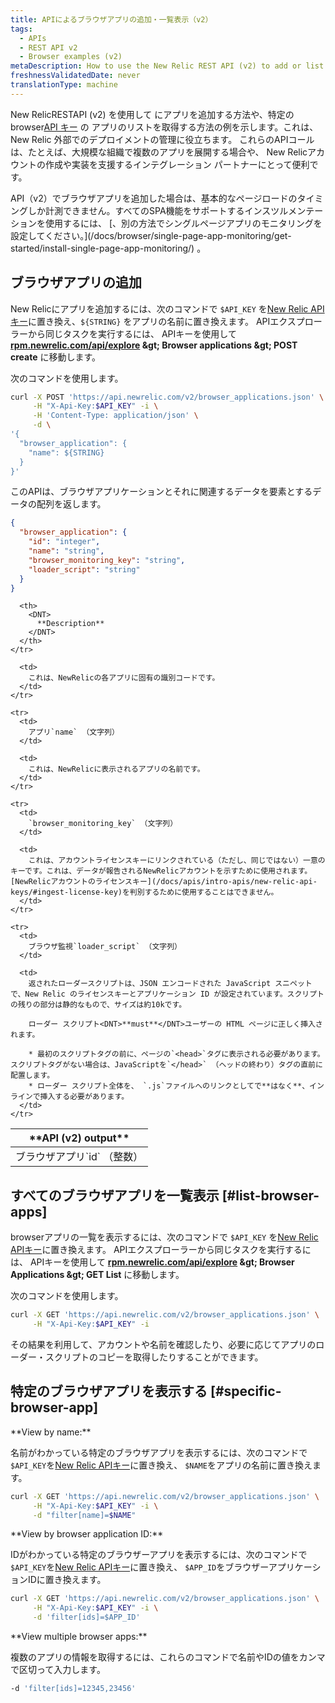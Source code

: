 ```yaml
---
title: APIによるブラウザアプリの追加・一覧表示（v2）
tags:
  - APIs
  - REST API v2
  - Browser examples (v2)
metaDescription: How to use the New Relic REST API (v2) to add or list browser apps.
freshnessValidatedDate: never
translationType: machine
---
```


New RelicRESTAPI (v2) を使用して[<InlinePopover type="browser" />](/docs/browser/new-relic-browser/welcome-new-relic-browser/new-relic-browser) にアプリを追加する方法や、特定のbrowser[API キー](/docs/apis/rest-api-v2/requirements/api-keys) の アプリのリストを取得する方法の例を示します。これは、New Relic 外部でのデプロイメントの管理に役立ちます。 これらのAPIコールは、たとえば、大規模な組織で複数のアプリを展開する場合や、 New Relicアカウントの作成や実装を支援するインテグレーション パートナーにとって便利です。

<Callout variant="important">
  API（v2）でブラウザアプリを追加した場合は、基本的なページロードのタイミングしか計測できません。すべてのSPA機能をサポートするインスツルメンテーションを使用するには、 [、別の方法でシングルページアプリのモニタリングを設定してください。](/docs/browser/single-page-app-monitoring/get-started/install-single-page-app-monitoring/) 。
</Callout>

## ブラウザアプリの追加

New Relicにアプリを追加するには、次のコマンドで `$API_KEY` を[New Relic APIキー](/docs/apis/rest-api-v2/requirements/api-keys#rest-api-key)に置き換え、`${STRING}` をアプリの名前に置き換えます。 APIエクスプローラーから同じタスクを実行するには、 APIキーを使用して <DNT>**[rpm.newrelic.com/api/explore](https://rpm.newrelic.com/api/explore) &amp;gt; Browser applications &amp;gt; POST create**</DNT> に移動します。

次のコマンドを使用します。

```sh
curl -X POST 'https://api.newrelic.com/v2/browser_applications.json' \
     -H "X-Api-Key:$API_KEY" -i \
     -H 'Content-Type: application/json' \
     -d \
'{
  "browser_application": {
    "name": ${STRING}
  }
}'
```

このAPIは、ブラウザアプリケーションとそれに関連するデータを要素とするデータの配列を返します。

```json
{
  "browser_application": {
    "id": "integer",
    "name": "string",
    "browser_monitoring_key": "string",
    "loader_script": "string"
  }
}
```

<table>
  <thead>
    <tr>
      <th width={250}>
        <DNT>
          **API (v2) output**
        </DNT>
      </th>

      <th>
        <DNT>
          **Description**
        </DNT>
      </th>
    </tr>
  </thead>

  <tbody>
    <tr>
      <td>
        ブラウザアプリ`id` （整数）
      </td>

      <td>
        これは、NewRelicの各アプリに固有の識別コードです。
      </td>
    </tr>

    <tr>
      <td>
        アプリ`name` （文字列）
      </td>

      <td>
        これは、NewRelicに表示されるアプリの名前です。
      </td>
    </tr>

    <tr>
      <td>
        `browser_monitoring_key` （文字列）
      </td>

      <td>
        これは、アカウントライセンスキーにリンクされている（ただし、同じではない）一意のキーです。これは、データが報告されるNewRelicアカウントを示すために使用されます。 [NewRelicアカウントのライセンスキー](/docs/apis/intro-apis/new-relic-api-keys/#ingest-license-key)を判別するために使用することはできません。
      </td>
    </tr>

    <tr>
      <td>
        ブラウザ監視`loader_script` （文字列）
      </td>

      <td>
        返されたローダースクリプトは、JSON エンコードされた JavaScript スニペットで、New Relic のライセンスキーとアプリケーション ID が設定されています。スクリプトの残りの部分は静的なもので、サイズは約10kです。

        ローダー スクリプト<DNT>**must**</DNT>ユーザーの HTML ページに正しく挿入されます。

        * 最初のスクリプトタグの前に、ページの`<head>`タグに表示される必要があります。スクリプトタグがない場合は、JavaScriptを`</head>` （ヘッドの終わり）タグの直前に配置します。
        * ローダー スクリプト全体を、 `.js`ファイルへのリンクとしてで**はなく**、インラインで挿入する必要があります。
      </td>
    </tr>
  </tbody>
</table>

## すべてのブラウザアプリを一覧表示 [#list-browser-apps]

browserアプリの一覧を表示するには、次のコマンドで `$API_KEY` を[New Relic APIキー](/docs/apis/rest-api-v2/requirements/api-keys#rest-api-key)に置き換えます。 APIエクスプローラーから同じタスクを実行するには、 APIキーを使用して <DNT>**[rpm.newrelic.com/api/explore](https://rpm.newrelic.com/api/explore) &amp;gt; Browser Applications &amp;gt; GET List**</DNT> に移動します。

次のコマンドを使用します。

```sh
curl -X GET 'https://api.newrelic.com/v2/browser_applications.json' \
     -H "X-Api-Key:$API_KEY" -i
```

その結果を利用して、アカウントや名前を確認したり、必要に応じてアプリのローダー・スクリプトのコピーを取得したりすることができます。

## 特定のブラウザアプリを表示する [#specific-browser-app]

<DNT>
  **View by name:**
</DNT>

名前がわかっている特定のブラウザアプリを表示するには、次のコマンドで`$API_KEY`を[New Relic APIキー](/docs/apis/rest-api-v2/requirements/api-keys#rest-api-key)に置き換え、 `$NAME`をアプリの名前に置き換えます。

```sh
curl -X GET 'https://api.newrelic.com/v2/browser_applications.json' \
     -H "X-Api-Key:$API_KEY" -i \
     -d "filter[name]=$NAME"
```

<DNT>
  **View by browser application ID:**
</DNT>

IDがわかっている特定のブラウザーアプリを表示するには、次のコマンドで`$API_KEY`を[New Relic APIキー](/docs/apis/rest-api-v2/requirements/api-keys#rest-api-key)に置き換え、 `$APP_ID`をブラウザーアプリケーションIDに置き換えます。

```sh
curl -X GET 'https://api.newrelic.com/v2/browser_applications.json' \
     -H "X-Api-Key:$API_KEY" -i \
     -d 'filter[ids]=$APP_ID'
```

<DNT>
  **View multiple browser apps:**
</DNT>

複数のアプリの情報を取得するには、これらのコマンドで名前やIDの値をカンマで区切って入力します。

```sh
-d 'filter[ids]=12345,23456'
```